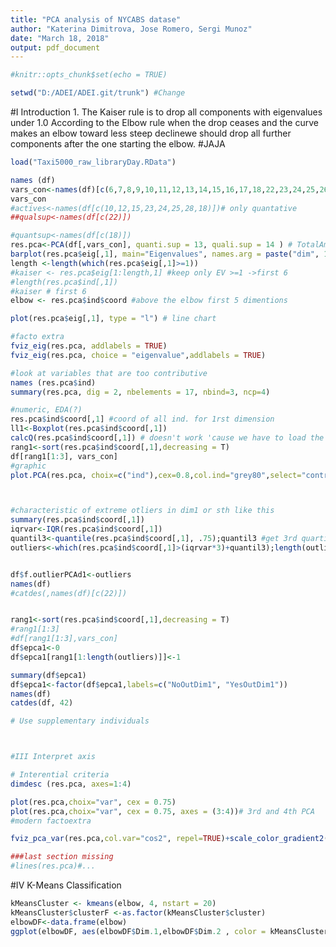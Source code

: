 ---
title: "PCA analysis of NYCABS datase"
author: "Katerina Dimitrova, Jose Romero, Sergi Munoz"
date: "March 18, 2018"
output: pdf_document
---

```{r,include=FALSE}
#knitr::opts_chunk$set(echo = TRUE)

```
```{r,include=FALSE}
setwd("D:/ADEI/ADEI.git/trunk") #Change 


```
#I Introduction
1. The Kaiser rule is to drop all components with eigenvalues under 1.0 
   According to the Elbow rule when the drop ceases and the curve makes an elbow toward less steep declinewe should drop all further components after the one starting the elbow.
#JAJA
```{r}
load("Taxi5000_raw_libraryDay.RData")

names (df)
vars_con<-names(df)[c(6,7,8,9,10,11,12,13,14,15,16,17,18,22,23,24,25,26)] 
vars_con
#actives<-names(df[c(10,12,15,23,24,25,28,18)])# only quantative
##qualsup<-names(df[c(22)])

#quantsup<-names(df[c(18)])
res.pca<-PCA(df[,vars_con], quanti.sup = 13, quali.sup = 14 ) # TotalAmount and AnyTip
barplot(res.pca$eig[,1], main="Eigenvalues", names.arg = paste("dim", 1:nrow(res.pca$eig)))
length <-length(which(res.pca$eig[,1]>=1))
#kaiser <- res.pca$eig[1:length,1] #keep only EV >=1 ->first 6
#length(res.pca$ind[,1])
#kaiser # first 6 
elbow <- res.pca$ind$coord #above the elbow first 5 dimentions

plot(res.pca$eig[,1], type = "l") # line chart

#facto extra
fviz_eig(res.pca, addlabels = TRUE)
fviz_eig(res.pca, choice = "eigenvalue",addlabels = TRUE)

#look at variables that are too contributive
names (res.pca$ind)
summary(res.pca, dig = 2, nbelements = 17, nbind=3, ncp=4)

#numeric, EDA(?)
res.pca$ind$coord[,1] #coord of all ind. for 1rst dimension
ll1<-Boxplot(res.pca$ind$coord[,1])
calcQ(res.pca$ind$coord[,1]) # doesn't work 'cause we have to load the function
rang1<-sort(res.pca$ind$coord[,1],decreasing = T)
df[rang1[1:3], vars_con]
#graphic
plot.PCA(res.pca, choix=c("ind"),cex=0.8,col.ind="grey80",select="contrib15",axes=c(1,2))



#characteristic of extreme otliers in dim1 or sth like this
summary(res.pca$ind$coord[,1])
iqrvar<-IQR(res.pca$ind$coord[,1])
quantil3<-quantile(res.pca$ind$coord[,1], .75);quantil3 #get 3rd quartile
outliers<-which(res.pca$ind$coord[,1]>(iqrvar*3)+quantil3);length(outliers)


df$f.outlierPCAd1<-outliers
names(df)
#catdes(,names(df)[c(22)])


rang1<-sort(res.pca$ind$coord[,1],decreasing = T)
#rang1[1:3]
#df[rang1[1:3],vars_con]
df$epca1<-0
df$epca1[rang1[1:length(outliers)]]<-1

summary(df$epca1)
df$epca1<-factor(df$epca1,labels=c("NoOutDim1", "YesOutDim1"))
names(df)
catdes(df, 42)

# Use supplementary individuals



#III Interpret axis

# Interential criteria
dimdesc (res.pca, axes=1:4)

plot(res.pca,choix="var", cex = 0.75)
plot(res.pca,choix="var", cex = 0.75, axes = (3:4))# 3rd and 4th PCA
#modern factoextra

fviz_pca_var(res.pca,col.var="cos2", repel=TRUE)+scale_color_gradient2(low="green", mid="blue", high="red",midpoint=0.5)+theme_bw() #Almost

###last section missing
#lines(res.pca)#...


```
#IV K-Means Classification

```{r}
kMeansCluster <- kmeans(elbow, 4, nstart = 20)
kMeansCluster$clusterF <-as.factor(kMeansCluster$cluster)
elbowDF<-data.frame(elbow)
ggplot(elbowDF, aes(elbowDF$Dim.1,elbowDF$Dim.2 , color = kMeansCluster$clusterF)) + geom_point()
```

